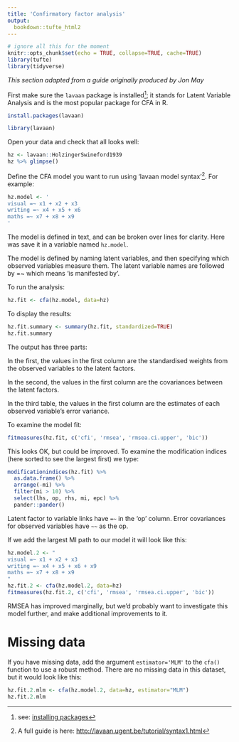 ```yaml
---
title: 'Confirmatory factor analysis'
output:
  bookdown::tufte_html2
---
```



```r
# ignore all this for the moment
knitr::opts_chunk$set(echo = TRUE, collapse=TRUE, cache=TRUE)
library(tufte)
library(tidyverse)
```


*This section adapted from a guide originally produced by Jon May*


First make sure the `lavaan` package is installed^[see: [installing packages](packages.html)]; it stands for Latent Variable Analysis and is the most popular package for CFA in R.

```r
install.packages(lavaan)
```


```r
library(lavaan)
```


Open your data and check that all looks well:

```r
hz <- lavaan::HolzingerSwineford1939
hz %>% glimpse()
```


Define the CFA model you want to run using 'lavaan model syntax'^[A full guide is here: <http://lavaan.ugent.be/tutorial/syntax1.html>]. For example:


```r
hz.model <- '
visual =~ x1 + x2 + x3
writing =~ x4 + x5 + x6
maths =~ x7 + x8 + x9
'
```

The model is defined in text, and can be broken over lines for clarity.  Here was save it in a variable named `hz.model`. 

The model is defined by naming latent variables, and then specifying which observed variables measure them. The latent variable names are followed by =~ which means 'is manifested by'.


To run the analysis:

```r
hz.fit <- cfa(hz.model, data=hz)
```
  

To display the results:

```r
hz.fit.summary <- summary(hz.fit, standardized=TRUE)
hz.fit.summary
```


The output has three parts:

In the first, the values in the first column are the standardised weights from the observed variables to the latent factors.

In the second, the values in the first column are the covariances between the latent factors.

In the third table, the values in the first column are the estimates of each observed variable’s error variance.





To examine the model fit:

```r
fitmeasures(hz.fit, c('cfi', 'rmsea', 'rmsea.ci.upper', 'bic')) 
```


This looks OK, but could be improved. To examine the modification indices (here sorted to see the largest first) we type:

```r
modificationindices(hz.fit) %>% 
  as.data.frame() %>% 
  arrange(-mi) %>% 
  filter(mi > 10) %>% 
  select(lhs, op, rhs, mi, epc) %>% 
  pander::pander()
```


Latent factor to variable links have `=~` in the 'op' column. Error covariances for observed variables have `~~` as the op.



If we add the largest MI path to our model it will look like this:

```r
hz.model.2 <- "
visual =~ x1 + x2 + x3
writing =~ x4 + x5 + x6 + x9
maths =~ x7 + x8 + x9
"
hz.fit.2 <- cfa(hz.model.2, data=hz)
fitmeasures(hz.fit.2, c('cfi', 'rmsea', 'rmsea.ci.upper', 'bic')) 
```

RMSEA has improved marginally, but we'd probably want to investigate this model further, and make additional improvements to it.


# Missing data

If you have missing data, add the argument `estimator='MLM'` to the `cfa()` function to use a robust method. There are no missing data in this dataset, but it would look like this:

```r
hz.fit.2.mlm <- cfa(hz.model.2, data=hz, estimator="MLM")
hz.fit.2.mlm
```


